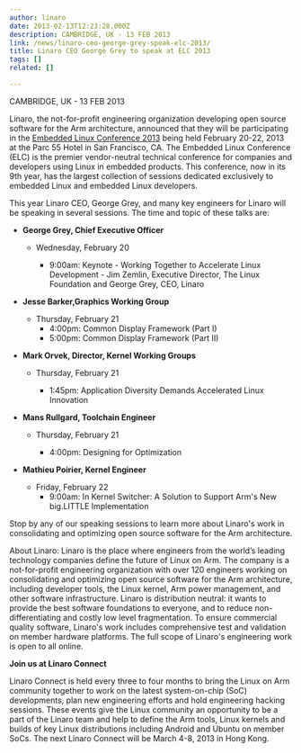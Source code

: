 ```yaml
---
author: linaro
date: 2013-02-13T12:23:28.000Z
description: CAMBRIDGE, UK - 13 FEB 2013
link: /news/linaro-ceo-george-grey-speak-elc-2013/
title: Linaro CEO George Grey to speak at ELC 2013
tags: []
related: []

---
```


CAMBRIDGE, UK - 13 FEB 2013

Linaro, the not-for-profit engineering organization developing open source software for the Arm architecture, announced that they will be participating in the [Embedded Linux Conference 2013](https://events.linuxfoundation.org/) being held February 20-22, 2013 at the Parc 55 Hotel in San Francisco, CA. The Embedded Linux Conference (ELC) is the premier vendor-neutral technical conference for companies and developers using Linux in embedded products. This conference, now in its 9th year, has the largest collection of sessions dedicated exclusively to embedded Linux and embedded Linux developers.

This year Linaro CEO, George Grey, and many key engineers for Linaro will be speaking in several sessions. The time and topic of these talks are:

* **George Grey, Chief Executive Officer**

  * Wednesday, February 20

    * 9:00am: Keynote - Working Together to Accelerate Linux Development - Jim Zemlin, Executive Director, The Linux Foundation and George Grey, CEO, Linaro

* **Jesse Barker,Graphics Working Group**

  * Thursday, February 21
    * 4:00pm: Common Display Framework (Part I)
    * 5:00pm: Common Display Framework (Part II)

* **Mark Orvek, Director, Kernel Working Groups**

  * Thursday, February 21

    * 1:45pm: Application Diversity Demands Accelerated Linux Innovation

* **Mans Rullgard, Toolchain Engineer**

  * Thursday, February 21

    * 4:00pm: Designing for Optimization

* **Mathieu Poirier, Kernel Engineer**

  * Friday, February 22
    * 9:00am: In Kernel Switcher: A Solution to Support Arm's New big.LITTLE Implementation

Stop by any of our speaking sessions to learn more about Linaro's work in consolidating and optimizing open source software for the Arm architecture.

About Linaro:
Linaro is the place where engineers from the world’s leading technology companies define the future of Linux on Arm. The company is a not-for-profit engineering organization with over 120 engineers working on consolidating and optimizing open source software for the Arm architecture, including developer tools, the Linux kernel, Arm power management, and other software infrastructure. Linaro is distribution neutral: it wants to provide the best software foundations to everyone, and to reduce non-differentiating and costly low level fragmentation. To ensure commercial quality software, Linaro's work includes comprehensive test and validation on member hardware platforms. The full scope of Linaro's engineering work is open to all online.

**Join us at Linaro Connect**

Linaro Connect is held every three to four months to bring the Linux on Arm community together to work on the latest system-on-chip (SoC) developments, plan new engineering efforts and hold engineering hacking sessions. These events give the Linux community an opportunity to be a part of the Linaro team and help to define the Arm tools, Linux kernels and builds of key Linux distributions including Android and Ubuntu on member SoCs. The next Linaro Connect will be March 4-8, 2013 in Hong Kong.

